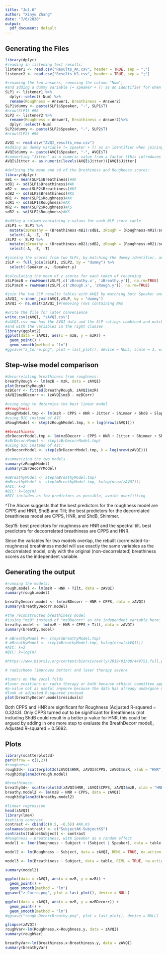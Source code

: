 ```yaml
---
title: "Jul.6"
author: "Xinyu Zhang"
date: "7/6/2020"
output:
  pdf_document: default
---
```

## Generating the Files
```r
library(dplyr)
#reading in listening test results:
listener1 <- read.csv("Results_AK.csv", header = TRUE, sep = ";")
listener2 <- read.csv("Results_KS.csv", header = TRUE, sep = ";")

#renaming the two answers, removing the column "Num", 
#and adding a dummy variable (= speaker + T) as an identifier for when joining two datasets:
SLP1 <- listener1 %>%
  dplyr::select(-Num) %>% 
  rename(Roughness = Answer1, Breathiness = Answer2)
SLP1$dummy <- paste(SLP1$Speaker, "-", SLP1$T)
#nrow(SLP1) #96
SLP2 <- listener2 %>%
  rename(Roughness = Answer1, Breathiness = Answer2)%>%
  dplyr::select(-Num)
SLP2$dummy <- paste(SLP2$Speaker, "-", SLP2$T)
#nrow(SLP2) #96

AVQI <- read.csv("AVQI_results_new.csv")
#adding an dummy variable (= speaker + T) as an identifier when joining two datasets:
AVQI$dummy <- paste(AVQI$Speaker, "-", AVQI$T)
#converting "Jitter" as a numeric value from a factor (this introduces new NAs):
AVQI$Jitter <- as.numeric(levels(AVQI$Jitter))[AVQI$Jitter]

#defining the mean and sd of the Brethiness and Roughness scores:
library(dplyr)
mB1 <- mean(SLP1$Breathiness)#AK
sdB1 <- sd(SLP1$Breathiness)#AK
mB2 <- mean(SLP2$Breathiness)#KS
sdB2 <- sd(SLP2$Breathiness)#KS
mR1 <- mean(SLP1$Roughness)#AK
sdR1 <- sd(SLP1$Roughness)#AK
mR2 <- mean(SLP2$Roughness)#KS
sdR2 <- sd(SLP2$Roughness)#KS

#adding a column containing z-values for each NLP score table
zSLP1 <- SLP1 %>% 
  mutate(zBreathy = (Breathiness-mB1)/sdB1, zRough = (Roughness-mR1)/sdR1) %>% 
  select(-A, -Z, -T)
zSLP2 <- SLP2 %>% 
  mutate(zBreathy = (Breathiness-mB2)/sdB2, zRough = (Roughness-mR2)/sdR2) %>% 
  select(-A, -Z, -T)

#joining the scores from two SLPs, by matching the dummy identifier, and removing redundant rows
zSLP <- full_join(zSLP1, zSLP2, by = "dummy") %>% 
  select(-Speaker.x, -Speaker.y)

#calculating the mean of z scores for each token of recording
zSLP$mzB = rowMeans(zSLP[,c('zBreathy.x', 'zBreathy.y')], na.rm=TRUE)
zSLP$mzR = rowMeans(zSLP[,c('zRough.x', 'zRough.y')], na.rm=TRUE)

#join the two SLP results tables with AVQI by matching both Speaker and T
zAVQI_ <-inner_join(AVQI,zSLP, by = "dummy")
zAVQI <- na.omit(zAVQI_)#removing rows containing NAs

#write the file for later convenience
write.csv(zAVQI, "zAVQI.csv")
#zAVQI.csv now has the AVQI data and the SLP ratings combined and matched, 
#and with the variables in the right classes
library(ggplot2)
ggplot(data = zAVQI, aes(x = mzB, y = mzR)) + 
  geom_point() +
  geom_smooth(method = "lm")
#ggsave("z_Corre.png", plot = last_plot(), device = NULL, scale = 1, width = 10, height = 6, units = c("cm"), dpi = 600)
```

## Step-wise model comparison
```r
#decorrelating breathiness from roughness:
breathyRough <- lm(mzB ~ mzR, data = zAVQI)
plot(breathyRough)
mzBCorr <- fitted(breathyRough, zAVQI$mzR)
zAVQI$mzBDecorr <- (zAVQI$mzB - mzBCorr)

#using step to determine the best linear model
##roughness
zRoughModel.tmp <- lm(mzR ~ CPPS + HNR + Jitter + Shimmer + ShdB + Slope + Tilt, zAVQI)
#using BIC instead of AIC
zRoughModel <- step(zRoughModel.tmp, k = log(nrow(zAVQI)))

##breathiness
zBrDecorrModel.tmp <- lm(mzBDecorr ~ CPPS + HNR + Jitter + Shimmer + ShdB + Slope + Tilt, zAVQI)
#zBrDecorrModel <- step(zBrDecorrModel.tmp)
#using BIC instead of AIC:
zBrDecorrModel <- step(zBrDecorrModel.tmp, k = log(nrow(zAVQI)))

#summarizing the two models
summary(zRoughModel)
summary(zBrDecorrModel)

#mBreathyModel <- step(mBreathyModel.tmp)
#mBreathyModel <- step(mBreathyModel.tmp, k=log(nrow(zAVQI)))
#AIC: k=2
#BIC: k=log(n)
#BIC includes as few predictors as possible, avoids overfitting
```

^The Above suggests that the best predictors for the roughness model are CPPS and HNR, ShdB and Tilt; the best predictors for the decorrelated breathiness model are CPPS, HNR, and ShdB, Shimmer.

Sep15: best predictors for roughness are HNR and the spectral tilt. 
best predictors for decoorrelated breathiness are CPPS and HNR.

Since the variables for two models overlap, the rebuilt (correleated-to-roughness) breathiness model will use exactly the same variables as the decorrelated model, only with the original (non-decorrelated) breathiness scores as the independent variable.

## Generating the output
```r
#running the models:
rough.model <- lm(mzR ~ HNR + Tilt, data = zAVQI)
summary(rough.model)

breathyDecorr.model <- lm(mzBDecorr ~ HNR + CPPS, data = zAVQI)
summary(breathyDecorr.model)

#the reconstructed breathiness model 
#(using "mzB" instead of "mzBDecorr" as the independent variable here:
breathy.model <- lm(mzB ~ HNR + CPPS + Tilt, data = zAVQI)
summary(breathy.model)

# mBreathyModel #<- step(mBreathyModel.tmp)
# mBreathyModel <- step(mBreathyModel.tmp, k=log(nrow(zAVQI)))
#AIC: k=2
#BIC: k=log(n)

#https://www.biorxiv.org/content/biorxiv/early/2019/01/08/449751.full.pdf

# radiochemo (improves better) and laser therapy severe 

#tumors on the vocal folds 
#laser ecxitions or radio therapy or both because ethical committee approval not for medical
#p-value not as useful anymore because the data has already undergone model selection
#look at adjusted R-squared instead
plot(breathyDecorr.model$residuals)
```
Both CPPS and HNR are significant for Roughness (Adjusted R-squared = 0.3243). Only CPPS turned out to be significant for Breathiness (not including ShdB could result in a better p-value for HNR, this could be argued by adding in one more step to evaluate the BreathDecorr model), Adjusted R-squared = 0.5692.

## Plots
```r
library(scatterplot3d)
par(mfrow = c(1,2))
#roughness:
rough3d<- scatterplot3d(zAVQI$HNR, zAVQI$CPPS, zAVQI$mzR, xlab = "HNR", ylab = "CPPS", zlab = "Roughness-Z")
rough3d$plane3d(rough.model)

#breathiness:
breathy3d<- scatterplot3d(zAVQI$HNR, zAVQI$CPPS, zAVQI$mzB, xlab = "HNR", ylab = "CPPS", zlab = "Breathiness-Z")
breathy.model2 <- lm(mzB ~ HNR + CPPS, data = zAVQI)
rough3d$plane3d(breathy.model2)
```

```r
#linear regression
head(zAVQI)
library(lme4)
#setting contrast
contrast <- cbind(c(0.5, -0.5)) #AK,KS
colnames(contrast) <- c("SubjectAK-SubjectKS")
contrasts(table$Subject) <- contrast
#Roughness ~ Breathiness, with Speaker as a random effect
model1 <- lmer(Roughness ~ Subject + (Subject | Speaker), data = table, REML = TRUE, na.action = "na.omit")

model2 <- lm(Roughness ~ Subject, data = zAVQI, REML = TRUE, na.action = "na.omit")

model3 <- lm(Breathiness ~ Subject, data = table, REML = TRUE, na.action = "na.omit")

summary(model2)
```
```r
ggplot(data = zAVQI, aes(x = mzR, y = mzB)) + 
  geom_point() +
  geom_smooth(method = "lm")
ggsave("z_Corre.png", plot = last_plot(), device = NULL)
```

```r
ggplot(data = zAVQI, aes(x = mzR, y = mzBDecorr)) + 
  geom_point() +
  geom_smooth(method = "lm")
#ggsave("rough-DecorrBreathy.png", plot = last_plot(), device = NULL)
```

```r
glimpse(zAVQI)
roughVar<-lm(Roughness.x~Roughness.y, data = zAVQI)
summary(roughVar)
```
```r
breathyVar<-lm(Breathiness.x~Breathiness.y, data = zAVQI)
summary(breathyVar)
```


